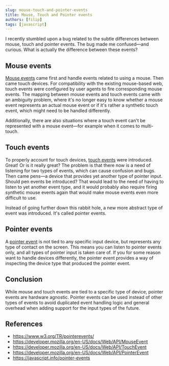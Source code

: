 ```yaml
---
slug: mouse-touch-and-pointer-events
title: Mouse, Touch and Pointer events
authors: [filip]
tags: [javascript]
---
```


I recently stumbled upon a bug related to the subtle differences between mouse, touch and pointer events. The bug made me confused—and curious. What is actually the difference between these events?

<!-- truncate -->

## Mouse events

[Mouse events](https://developer.mozilla.org/en-US/docs/Web/API/MouseEvent) came first and handle events related to using a mouse. Then came touch devices. For compatibility with the existing mouse-based web, touch events were configured by user agents to fire corresponding mouse events. The mapping between mouse events and touch events came with an ambiguity problem, where it's no longer easy to know whether a mouse event represents an actual mouse event or if it's rather a synthetic touch event, which might need to be handled differently.

Additionally, there are also situations where a touch event can't be represented with a mouse event—for example when it comes to multi-touch.

## Touch events

To properly account for touch devices, [touch events](https://developer.mozilla.org/en-US/docs/Web/API/TouchEvent) were introduced. Great! Or is it really great? The problem is that there now is a need of listening for two types of events, which can cause confusion and bugs. Then came pens—a device that provides yet another type of pointer input. Should pen events be introduced? That would lead to the need of having to listen to yet another event type, and it would probably also require firing synthetic mouse events again that would make mouse events even more difficult to use.

Instead of going further down this rabbit hole, a new more abstract type of event was introduced. It's called pointer events.

## Pointer events

A [pointer event](https://developer.mozilla.org/en-US/docs/Web/API/PointerEvent) is not tied to any specific input device, but represents any type of contact on the screen. This means you can listen to pointer events only, and all types of pointer input is taken care of. If you for some reason want to handle devices differently, the pointer event provides a way of inspecting the device type that produced the pointer event.

## Conclusion

While mouse and touch events are tied to a specific type of device, pointer events are hardware agnostic. Pointer events can be used instead of other types of events to avoid duplicated event handling logic and general overhead when adding support for the input types of the future.

## References

- https://www.w3.org/TR/pointerevents/
- https://developer.mozilla.org/en-US/docs/Web/API/MouseEvent
- https://developer.mozilla.org/en-US/docs/Web/API/TouchEvent
- https://developer.mozilla.org/en-US/docs/Web/API/PointerEvent
- https://javascript.info/pointer-events
